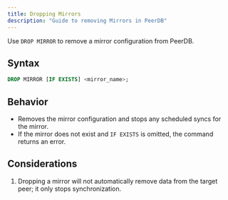 ```yaml
---
title: Dropping Mirrors
description: "Guide to removing Mirrors in PeerDB"
---
```


Use `DROP MIRROR` to remove a mirror configuration from PeerDB.

## Syntax

```sql
DROP MIRROR [IF EXISTS] <mirror_name>;
```

## Behavior

- Removes the mirror configuration and stops any scheduled syncs for the mirror.
- If the mirror does not exist and `IF EXISTS` is omitted, the command returns an error.

## Considerations

1. Dropping a mirror will not automatically remove data from the target peer; it only stops synchronization.
